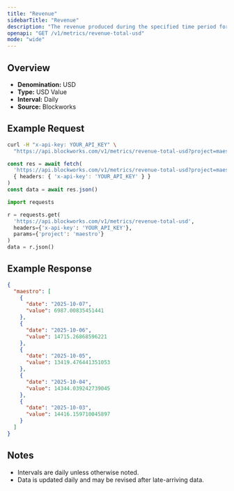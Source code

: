 ```yaml
---
title: "Revenue"
sidebarTitle: "Revenue"
description: "The revenue produced during the specified time period for given project."
openapi: "GET /v1/metrics/revenue-total-usd"
mode: "wide"
---
```


## Overview

- **Denomination:** USD
- **Type:** USD Value
- **Interval:** Daily
- **Source:** Blockworks

## Example Request

<CodeGroup>

```bash cURL
curl -H "x-api-key: YOUR_API_KEY" \
  "https://api.blockworks.com/v1/metrics/revenue-total-usd?project=maestro"
```

```typescript TypeScript
const res = await fetch(
  'https://api.blockworks.com/v1/metrics/revenue-total-usd?project=maestro',
  { headers: { 'x-api-key': 'YOUR_API_KEY' } }
)
const data = await res.json()
```

```python Python
import requests

r = requests.get(
  'https://api.blockworks.com/v1/metrics/revenue-total-usd',
  headers={'x-api-key': 'YOUR_API_KEY'},
  params={'project': 'maestro'}
)
data = r.json()
```

</CodeGroup>

## Example Response

```json
{
  "maestro": [
    {
      "date": "2025-10-07",
      "value": 6987.00835451441
    },
    {
      "date": "2025-10-06",
      "value": 14715.26868596221
    },
    {
      "date": "2025-10-05",
      "value": 13419.476441351053
    },
    {
      "date": "2025-10-04",
      "value": 14344.039242739045
    },
    {
      "date": "2025-10-03",
      "value": 14416.159710045897
    }
  ]
}
```

## Notes
- Intervals are daily unless otherwise noted.
- Data is updated daily and may be revised after late-arriving data.